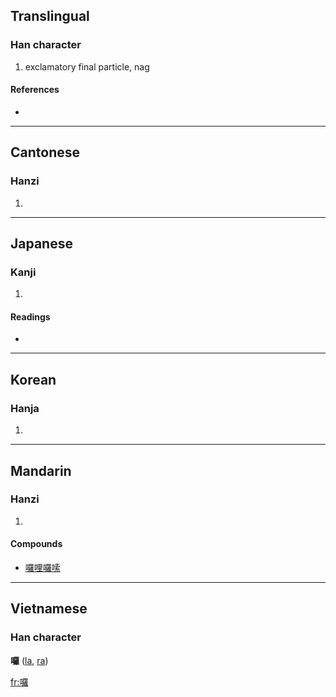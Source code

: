 {{also|啰}}
==Translingual==

===Han character===
{{Han char|rn=30|rad=口|as=19|sn=22|four=6601<sub>4</sub>|canj=口田中土 (RWLG)}}

# exclamatory final particle, nag

====References====
* {{Han ref|kx=0215.120|dkj=04631|dj=0438.120|hdz=10708.040|uh=56C9|ud=22217|bh=C56F|bd=50543}}

----

==Cantonese==

===Hanzi===
{{yue-hanzi|jyut=|y=lo1, lo4}}

# {{defn|Cantonese}}

----

==Japanese==

===Kanji===
{{ja-kanji|grade=|rs=口19}}

# {{defn|Japanese}}

====Readings====
* {{ja-readings|on=[[ら]] (ra)|kun=[[こえ]] (koe)}}

----

==Korean==

===Hanja===
{{ko-hanja|hangeul=라|rv=ra|mr=ra}}

# {{defn|Korean}}

----

==Mandarin==

===Hanzi===
{{cmn-hanzi|pin=[[luō]] ([[luo1]])|wg=lo<sup>1</sup>}}

# {{defn|Mandarin}}

====Compounds====
* [[囉哩囉嗦]]

----

==Vietnamese==
===Han character===
'''囉''' ([[la]], [[ra]])

[[fr:囉]]